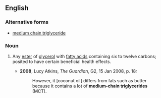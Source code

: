 ==English==
===Alternative forms===
*[[medium chain triglyceride]]

===Noun===
{{en-noun|head=[[medium]]-[[chain]] [[triglyceride]]}}

# {{context|chemistry|lang=en}} Any [[ester]] of [[glycerol]] with [[fatty acid]]s containing six to twelve carbons; posited to have certain beneficial health effects.
#*'''2008''', Lucy Atkins, ''The Guardian'', G2, 15 Jan 2008, p. 18:
#*:However, it [coconut oil] differs from fats such as butter because it contains a lot of '''medium-chain triglycerides''' (MCT).